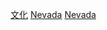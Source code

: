 {{Commonscat|Culture of Nevada}}

[[Category:內華達州|文化]]
[[Category:美國各州文化|Nevada]]
[[Category:美國西部文化|Nevada]]